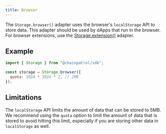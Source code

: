 ```yaml
---
title: Browser
---
```


The `Storage.browser()` adapter uses the browser's `localStorage` API to store data.
This adapter should be used by dApps that run in the browser. For browser extensions,
use the [Storage.extension()](./extension) adapter.

## Example

```js
import { Storage } from "@chainpatrol/sdk";

const storage = Storage.browser({
  quota: 1024 * 1024 * 2, // 2MB
});
```

## Limitations

The `localStorage` API limits the amount of data that can be stored to 5MB. We recommend
using the `quota` option to limit the amount of data that is stored to avoid hitting
this limit, especially if you are storing other data in `localStorage` as well.
